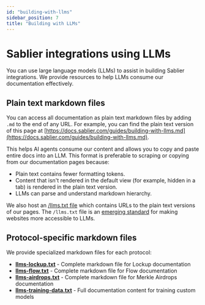 ```yaml
---
id: "building-with-llms"
sidebar_position: 7
title: "Building with LLMs"
---
```


# Sablier integrations using LLMs

You can use large language models (LLMs) to assist in building Sablier integrations. We provide resources to help LLMs
consume our documentation effectively.

## Plain text markdown files

You can access all documentation as plain text markdown files by adding `.md` to the end of any URL. For example, you can
find the plain text version of this page at
[https://docs.sablier.com/guides/building-with-llms.md](https://docs.sablier.com/guides/building-with-llms.md).

This helps AI agents consume our content and allows you to copy and paste entire docs into an LLM. This format is
preferable to scraping or copying from our documentation pages because:

- Plain text contains fewer formatting tokens.
- Content that isn't rendered in the default view (for example, hidden in a tab) is rendered in the plain text version.
- LLMs can parse and understand markdown hierarchy.

We also host an [/llms.txt file](https://docs.sablier.com/llms.txt) which contains URLs to the plain text versions of
our pages. The `/llms.txt` file is an [emerging standard](https://llmstxt.org/) for making websites more accessible to LLMs.

## Protocol-specific markdown files

We provide specialized markdown files for each protocol:

- **[llms-lockup.txt](https://docs.sablier.com/llms-lockup.txt)** - Complete markdown file for Lockup documentation
- **[llms-flow.txt](https://docs.sablier.com/llms-flow.txt)** - Complete markdown file for Flow documentation
- **[llms-airdrops.txt](https://docs.sablier.com/llms-airdrops.txt)** - Complete markdown file for Merkle Airdrops
  documentation
- **[llms-training-data.txt](https://docs.sablier.com/llms-training-data.txt)** - Full documentation content for training
  custom models
